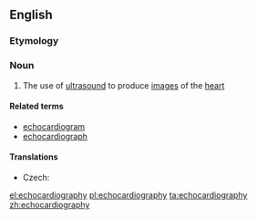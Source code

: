 ==English==

===Etymology===
{{compound|echo|cardiography|lang=en}}

===Noun===
{{wikipedia}}
{{en-noun|-}}

# {{context|medicine|lang=en}} The use of [[ultrasound]] to produce [[image]]s of the [[heart]]

====Related terms====
*[[echocardiogram]]
*[[echocardiograph]]

====Translations====
{{trans-top|use of ultrasound to produce images of the heart}}
* Czech: {{t|cs|echokardiografie|f}}
{{trans-mid}}
{{trans-bottom}}

[[el:echocardiography]]
[[pl:echocardiography]]
[[ta:echocardiography]]
[[zh:echocardiography]]